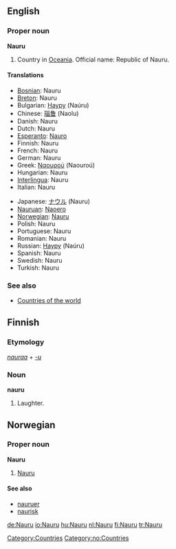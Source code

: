 ==English==

===Proper noun===
'''Nauru'''

# Country in [[Oceania]]. Official name: Republic of Nauru.

====Translations====
{{top}}
*[[Bosnian]]: Nauru {{m}}
*[[Breton]]: Nauru
*Bulgarian: [[Науру]] (Naúru)
*Chinese: [[瑙鲁]] (Naolu)
*Danish: Nauru
*Dutch: Nauru
*[[Esperanto]]: [[Nauro]]
*Finnish: Nauru
*French: Nauru
*German: Nauru
*Greek: [[Ναουρού]] (Naouroú)
*Hungarian: Nauru
*[[Interlingua]]: Nauru
*Italian: Nauru
{{mid}}
*Japanese: [[ナウル]] (Nauru)
*[[Nauruan]]: [[Naoero]]
*[[Norwegian]]: [[#Norwegian|Nauru]]
*Polish: Nauru
*Portuguese: Nauru {{m}}
*Romanian: Nauru {{n}}
*Russian: [[Науру]] (Naúru)
*Spanish: Nauru {{m}}
*Swedish: Nauru
*Turkish: Nauru
{{bottom}}

===See also===
*[[Countries of the world]]

[[Category:Countries]]

==Finnish==
===Etymology===
''[[nauraa]]'' + ''[[-u#Finnish|-u]]''

===Noun===
'''nauru'''

# Laughter.

==Norwegian==
===Proper noun===
[[Category:no:Countries]]
'''Nauru'''
#[[#English|Nauru]]
====See also====
*[[nauruer]]
*[[naurisk]]

[[de:Nauru]]
[[io:Nauru]]
[[hu:Nauru]]
[[nl:Nauru]]
[[fi:Nauru]]
[[tr:Nauru]]